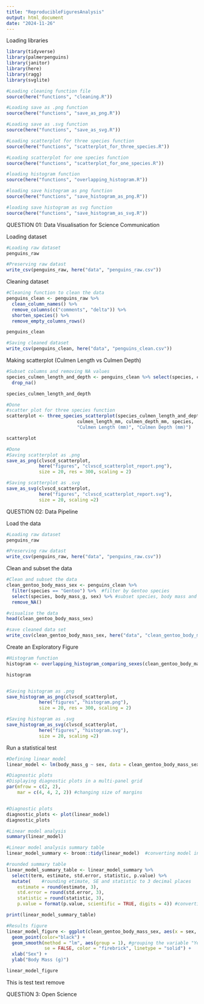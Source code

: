 ```yaml
---
title: "ReproducibleFiguresAnalysis"
output: html_document
date: "2024-11-26"
---
```

Loading libraries 
```r
library(tidyverse)
library(palmerpenguins)
library(janitor)
library(here)
library(ragg)
library(svglite)

#Loading cleaning function file
source(here("functions", "cleaning.R"))

#Loading save as .png function 
source(here("functions", "save_as_png.R"))

#Loading save as .svg function
source(here("functions", "save_as_svg.R"))

#Loading scatterplot for three species function
source(here("functions", "scatterplot_for_three_species.R"))

#Loading scatterplot for one species function
source(here("functions", "scatterplot_for_one_species.R"))

#loading histogram function
source(here("functions", "overlapping_histogram.R"))

#loading save histogram as png function 
source(here("functions", "save_histogram_as_png.R"))

#loading save histogram as svg function 
source(here("functions", "save_histogram_as_svg.R"))
```

QUESTION 01: Data Visualisation for Science Communication 

Loading dataset
```r
#Loading raw dataset
penguins_raw

#Preserving raw datast
write_csv(penguins_raw, here("data", "penguins_raw.csv"))
```

Cleaning dataset
```r
#Cleaning function to clean the data 
penguins_clean <- penguins_raw %>%
  clean_column_names() %>%
  remove_columns(c("comments", "delta")) %>%
  shorten_species() %>%
  remove_empty_columns_rows()

penguins_clean

#Saving cleaned dataset
write_csv(penguins_clean, here("data", "penguins_clean.csv"))
```

Making scatterplot (Culmen Length vs Culmen Depth)
```r
#Subset columns and removing NA values
species_culmen_length_and_depth <- penguins_clean %>% select(species, culmen_length_mm, culmen_depth_mm) %>%
  drop_na()

species_culmen_length_and_depth
```

```r
#Done
#scatter plot for three species function 
scatterplot <- three_species_scatterplot(species_culmen_length_and_depth,
                          culmen_length_mm, culmen_depth_mm, species,
                          "Culmen Length (mm)", "Culmen Depth (mm)")

scatterplot
```

```r
#Done
#Saving scatterplot as .png 
save_as_png(clvscd_scatterplot,
            here("figures", "clvscd_scatterplot_report.png"),
            size = 20, res = 300, scaling = 2)

#Saving scatterplot as .svg
save_as_svg(clvscd_scatterplot,
            here("figures", "clvscd_scatterplot_report.svg"),
            size = 20, scaling =2)
```


QUESTION 02: Data Pipeline

Load the data
```r
#Loading raw dataset
penguins_raw

#Preserving raw datast
write_csv(penguins_raw, here("data", "penguins_raw.csv"))
```


Clean and subset the data
```r
#Clean and subset the data
clean_gentoo_body_mass_sex <- penguins_clean %>%
  filter(species == "Gentoo") %>%  #filter by Gentoo species 
  select(species, body_mass_g, sex) %>% #subset species, body mass and sex 
  remove_NA() 

#visualise the data 
head(clean_gentoo_body_mass_sex)

#save cleaned data set
write_csv(clean_gentoo_body_mass_sex, here("data", "clean_gentoo_body_mass.csv"))
```


Create an Exploratory Figure 

```r
#Histogram function
histogram <- overlapping_histogram_comparing_sexes(clean_gentoo_body_mass_sex, body_mass_g, sex, "Body Mass(g)", "Count")

histogram


#Saving histogram as .png
save_histogram_as_png(clvscd_scatterplot,
            here("figures", "histogram.png"),
            size = 20, res = 300, scaling = 2)

#Saving histogram as .svg
save_histogram_as_svg(clvscd_scatterplot,
            here("figures", "histogram.svg"),
            size = 20, scaling =2)

```


Run a statistical test
```r
#Defining linear model
linear_model <- lm(body_mass_g ~ sex, data = clean_gentoo_body_mass_sex)
```

```r
#Diagnostic plots 
#Displaying diagnostic plots in a multi-panel grid
par(mfrow = c(2, 2), 
    mar = c(4, 4, 2, 2)) #changing size of margins 


#Diagnostic plots
diagnostic_plots <- plot(linear_model)
diagnostic_plots
```

```r
#Linear model analysis
summary(linear_model)
```

```r
#Linear model analysis summary table
linear_model_summary <- broom::tidy(linear_model)  #converting model into a clean structure and extracting key details 

#rounded summary table
linear_model_summary_table <- linear_model_summary %>%
  select(term, estimate, std.error, statistic, p.value) %>%
  mutate(    #rounding etimate, SE and statistic to 3 decimal places 
    estimate = round(estimate, 3),
    std.error = round(std.error, 3),
    statistic = round(statistic, 3),
    p.value = format(p.value, scientific = TRUE, digits = 4)) #converting p-values to 4 significant figures 

print(linear_model_summary_table)
```


```r
#Results figure
linear_model_figure <- ggplot(clean_gentoo_body_mass_sex, aes(x = sex, y = body_mass_g)) +
  geom_point(color="black") +
  geom_smooth(method = "lm", aes(group = 1), #grouping the variable "Year" so regression line calculated for all points collectively 
              se = FALSE, color = "firebrick", linetype = "solid") +
  xlab("Sex") +
  ylab("Body Mass (g)")

linear_model_figure
```

This is test text remove



QUESTION 3: Open Science 